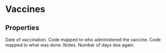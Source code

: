 
# Vaccines

## Properties

<Properties>
    <Property name={"act_Date"} type={"datetime"} required>
        Date of vaccination.
    </Property>
    <Property name={"act_WhoDidIt"} type={"integer"} required>
        Code mapped to who administered the vaccine.
    </Property>
    <Property name={"act_ActivitySubCode"} type={"integer"} required>
        Code mapped to what was done.
        <ActivitySubCodeDataTable />
    </Property>
    <Property name={"act_Notes"} type={"string"}>
        Notes.
    </Property>
    <Property name={"act_DaysDueAgain"} type={"integer"} required>
        Number of days due again.
    </Property>
</Properties>